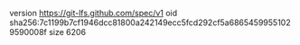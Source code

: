 version https://git-lfs.github.com/spec/v1
oid sha256:7c1199b7cf1946dcc81800a242149ecc5fcd292cf5a68654599551029590008f
size 6206
